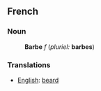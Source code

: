 ==French==
===Noun===
:'''Barbe''' ''f'' (''pluriel:'' '''barbes''')
===Translations===
*[[English]]: [[beard]]